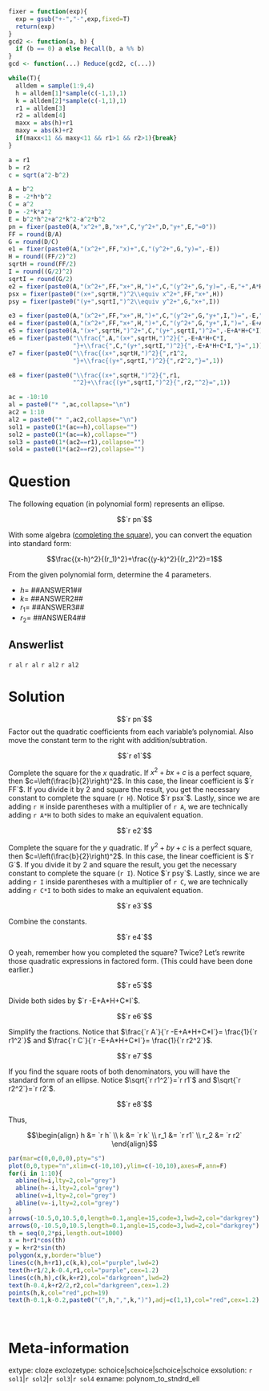 ```r
fixer = function(exp){
  exp = gsub("+-","-",exp,fixed=T)
  return(exp)
}
gcd2 <- function(a, b) {
  if (b == 0) a else Recall(b, a %% b)
}
gcd <- function(...) Reduce(gcd2, c(...))

while(T){
  alldem = sample(1:9,4)
  h = alldem[1]*sample(c(-1,1),1)
  k = alldem[2]*sample(c(-1,1),1)
  r1 = alldem[3]
  r2 = alldem[4]
  maxx = abs(h)+r1
  maxy = abs(k)+r2
  if(maxx<11 && maxy<11 && r1>1 && r2>1){break}
}

a = r1
b = r2
c = sqrt(a^2-b^2)

A = b^2
B = -2*h*b^2
C = a^2
D = -2*k*a^2
E = b^2*h^2+a^2*k^2-a^2*b^2
pn = fixer(paste0(A,"x^2+",B,"x+",C,"y^2+",D,"y+",E,"=0"))
FF = round(B/A)
G = round(D/C)
e1 = fixer(paste0(A,"(x^2+",FF,"x)+",C,"(y^2+",G,"y)=",-E))
H = round((FF/2)^2)
sqrtH = round(FF/2)
I = round((G/2)^2)
sqrtI = round(G/2)
e2 = fixer(paste0(A,"(x^2+",FF,"x+",H,")+",C,"(y^2+",G,"y)=",-E,"+",A*H))
psx = fixer(paste0("(x+",sqrtH,")^2\\equiv x^2+",FF,"x+",H))
psy = fixer(paste0("(y+",sqrtI,")^2\\equiv y^2+",G,"x+",I))

e3 = fixer(paste0(A,"(x^2+",FF,"x+",H,")+",C,"(y^2+",G,"y+",I,")=",-E,"+",A*H,"+",C*I))
e4 = fixer(paste0(A,"(x^2+",FF,"x+",H,")+",C,"(y^2+",G,"y+",I,")=",-E+A*H+C*I))
e5 = fixer(paste0(A,"(x+",sqrtH,")^2+",C,"(y+",sqrtI,")^2=",-E+A*H+C*I))
e6 = fixer(paste0("\\frac{",A,"(x+",sqrtH,")^2}{",-E+A*H+C*I,
                  "}+\\frac{",C,"(y+",sqrtI,")^2}{",-E+A*H+C*I,"}=",1))
e7 = fixer(paste0("\\frac{(x+",sqrtH,")^2}{",r1^2,
                  "}+\\frac{(y+",sqrtI,")^2}{",r2^2,"}=",1))

e8 = fixer(paste0("\\frac{(x+",sqrtH,")^2}{",r1,
                  "^2}+\\frac{(y+",sqrtI,")^2}{",r2,"^2}=",1))

ac = -10:10
al = paste0("* ",ac,collapse="\n")
ac2 = 1:10
al2 = paste0("* ",ac2,collapse="\n")
sol1 = paste0(1*(ac==h),collapse="")
sol2 = paste0(1*(ac==k),collapse="")
sol3 = paste0(1*(ac2==r1),collapse="")
sol4 = paste0(1*(ac2==r2),collapse="")

```

Question
========

The following equation (in polynomial form) represents an ellipse.

$$`r pn`$$

With some algebra ([completing the square](https://en.wikipedia.org/wiki/Completing_the_square)), you can convert the equation into standard form:

$$\frac{(x-h)^2}{(r_1)^2}+\frac{(y-k)^2}{(r_2)^2}=1$$

From the given polynomial form, determine the 4 parameters.

* $h=$ ##ANSWER1##
* $k=$ ##ANSWER2##
* $r_1=$ ##ANSWER3##
* $r_2=$ ##ANSWER4##

Answerlist
--------

`r al`
`r al`
`r al2`
`r al2`


Solution
========

$$`r pn`$$
Factor out the quadratic coefficients from each variable's polynomial. Also move the constant term to the right with addition/subtration.

$$`r e1`$$

Complete the square for the $x$ quadratic. If $x^2+bx+c$ is a perfect square, then $c=\left(\frac{b}{2}\right)^2$. In this case, the linear coefficient is $`r FF`$. If you divide it by 2 and square the result, you get the necessary constant to complete the square (`r H`). Notice $`r psx`$. Lastly, since we are adding `r H` inside parentheses with a multiplier of `r A`, we are technically adding `r A*H` to both sides to make an equivalent equation.

$$`r e2`$$

Complete the square for the $y$ quadratic. If $y^2+by+c$ is a perfect square, then $c=\left(\frac{b}{2}\right)^2$. In this case, the linear coefficient is $`r G`$. If you divide it by 2 and square the result, you get the necessary constant to complete the square (`r I`). Notice $`r psy`$. Lastly, since we are adding `r I` inside parentheses with a multiplier of `r C`, we are technically adding `r C*I` to both sides to make an equivalent equation.

$$`r e3`$$

Combine the constants.

$$`r e4`$$

O yeah, remember how you completed the square? Twice? Let's rewrite those quadratic expressions in factored form. (This could have been done earlier.)

$$`r e5`$$

Divide both sides by $`r -E+A*H+C*I`$.

$$`r e6`$$

Simplify the fractions. Notice that $\frac{`r A`}{`r -E+A*H+C*I`}= \frac{1}{`r r1^2`}$ and $\frac{`r C`}{`r -E+A*H+C*I`}= \frac{1}{`r r2^2`}$.

$$`r e7`$$

If you find the square roots of both denominators, you will have the standard form of an ellipse. Notice $\sqrt{`r r1^2`}=`r r1`$ and $\sqrt{`r r2^2`}=`r r2`$.

$$`r e8`$$

Thus,

$$\begin{align}
h &= `r h` \\
k &= `r k` \\
r_1 &= `r r1` \\
r_2 &= `r r2`
\end{align}$$


```r
par(mar=c(0,0,0,0),pty="s")
plot(0,0,type="n",xlim=c(-10,10),ylim=c(-10,10),axes=F,ann=F)
for(i in 1:10){
  abline(h=i,lty=2,col="grey")
  abline(h=-i,lty=2,col="grey")
  abline(v=i,lty=2,col="grey")
  abline(v=-i,lty=2,col="grey")
}
arrows(-10.5,0,10.5,0,length=0.1,angle=15,code=3,lwd=2,col="darkgrey")
arrows(0,-10.5,0,10.5,length=0.1,angle=15,code=3,lwd=2,col="darkgrey")
th = seq(0,2*pi,length.out=1000)
x = h+r1*cos(th)
y = k+r2*sin(th)
polygon(x,y,border="blue")
lines(c(h,h+r1),c(k,k),col="purple",lwd=2)
text(h+r1/2,k-0.4,r1,col="purple",cex=1.2)
lines(c(h,h),c(k,k+r2),col="darkgreen",lwd=2)
text(h-0.4,k+r2/2,r2,col="darkgreen",cex=1.2)
points(h,k,col="red",pch=19)
text(h-0.1,k-0.2,paste0("(",h,",",k,")"),adj=c(1,1),col="red",cex=1.2)
```
\


Meta-information
============
extype: cloze
exclozetype: schoice|schoice|schoice|schoice
exsolution: `r sol1`|`r sol2`|`r sol3`|`r sol4`
exname: polynom_to_stndrd_ell